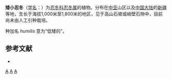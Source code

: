 {{Speciesbox 
| genus = Lonicera
| species = humilis
| authority = Kar. et Kir., 1842
}}

'''矮小忍冬'''（[[学名|学名]]：{{lang|la|''Lonicera humilis''}}）为[[忍冬科|忍冬科]][[忍冬属|忍冬属]]的植物。分布在[[中亚|中亚]]山区以及[[中国大陆|中国大陆]]的[[新疆|新疆]]等地，生长于海拔1,000米至1,800米的地区，见于高山石坡或峭壁石隙中，目前尚未由人工引种栽培。

种加名 ''humilis'' 意为“低矮的”。

== 参考文献 ==
<div class="references-small">
* {{cite web| url =http://www.bioinfo.cn/db05/KmzwSpecies.php?action=view&id=3484| title =矮小忍冬| work =《中国高等植物数据库全库》| publisher =中国科学院微生物研究所| author =昆明植物研究所| accessdate =2009-02-24| deadurl =yes| archiveurl =https://web.archive.org/web/20160305062846/http://www.bioinfo.cn/db05/KmzwSpecies.php?action=view&id=3484| archivedate =2016-03-05}}
</div>
{{Taxonbar|from=Q15226541}}

[[Category:忍冬属|A]]
[[Category:新疆植物|A]]
[[Category:1842年描述的植物|A]]